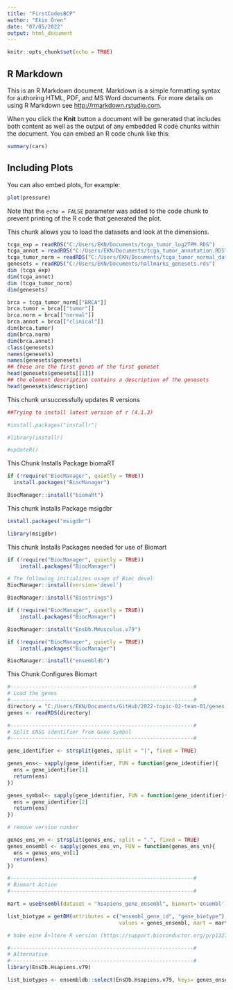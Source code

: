 ```yaml
---
title: "FirstCodesBCP"
author: "Ekin Ören"
date: "07/05/2022"
output: html_document
---
```


```r
knitr::opts_chunk$set(echo = TRUE)
```

## R Markdown

This is an R Markdown document. Markdown is a simple formatting syntax for authoring HTML, PDF, and MS Word documents. For more details on using R Markdown see <http://rmarkdown.rstudio.com>.

When you click the **Knit** button a document will be generated that includes both content as well as the output of any embedded R code chunks within the document. You can embed an R code chunk like this:

```r
summary(cars)
```

## Including Plots

You can also embed plots, for example:

```r
plot(pressure)
```

Note that the `echo = FALSE` parameter was added to the code chunk to prevent printing of the R code that generated the plot.

This chunk allows you to load the datasets and look at the dimensions.

```r
tcga_exp = readRDS("C:/Users/EKN/Documents/tcga_tumor_log2TPM.RDS")
tcga_annot = readRDS("C:/Users/EKN/Documents/tcga_tumor_annotation.RDS")
tcga_tumor_norm = readRDS("C:/Users/EKN/Documents/tcga_tumor_normal_datascience_proj_2022.RDS")
genesets = readRDS("C:/Users/EKN/Documents/hallmarks_genesets.rds")
dim (tcga_exp)
dim(tcga_annot)
dim (tcga_tumor_norm)
dim(genesets)
```


```r
brca = tcga_tumor_norm[["BRCA"]]
brca.tumor = brca[["tumor"]]
brca.norm = brca[["normal"]]
brca.annot = brca[["clinical"]]
dim(brca.tumor)
dim(brca.norm)
dim(brca.annot)
class(genesets)
names(genesets)
names(genesets$genesets)
## these are the first genes of the first geneset
head(genesets$genesets[[1]])
## the element description contains a description of the genesets
head(genesets$description)
```

This chunk unsuccessfully updates R versions 

```r
##Trying to install latest version of r (4.1.3)

#install.packages("installr")

#library(installr)

#updateR()

```


This Chunk Installs Package biomaRT

```r
if (!require("BiocManager", quietly = TRUE))
  install.packages("BiocManager")

BiocManager::install("biomaRt")
```
This chunk Installs Package msigdbr

```r

install.packages("msigdbr")

library(msigdbr)

```

This chunk Installs Packages needed for use of Biomart

```r

if (!require("BiocManager", quietly = TRUE))
    install.packages("BiocManager")

# The following initializes usage of Bioc devel
BiocManager::install(version='devel')

BiocManager::install("Biostrings")

if (!require("BiocManager", quietly = TRUE))
    install.packages("BiocManager")

BiocManager::install("EnsDb.Mmusculus.v79")

if (!require("BiocManager", quietly = TRUE))
    install.packages("BiocManager")

BiocManager::install("ensembldb")

```


This Chunk Configures Biomart

```r
#-----------------------------------------------------------#
# Load the genes
#-----------------------------------------------------------#
directory = "C:/Users/EKN/Documents/GitHub/2022-topic-02-team-01/genes.rds"
genes <- readRDS(directory)

#-----------------------------------------------------------#
# Split ENSG identifier from Gene Symbol
#-----------------------------------------------------------#

gene_identifier <- strsplit(genes, split = "|", fixed = TRUE)

genes_ens<- sapply(gene_identifier, FUN = function(gene_identifier){
  ens = gene_identifier[1]
  return(ens)
})

genes_symbol<- sapply(gene_identifier, FUN = function(gene_identifier){
  ens = gene_identifier[2]
  return(ens)
})

# remove version number

genes_ens_vn <- strsplit(genes_ens, split = ".", fixed = TRUE)
genes_ensembl <- sapply(genes_ens_vn, FUN = function(genes_ens_vn){
  ens = genes_ens_vn[1]
  return(ens)
})

#-----------------------------------------------------------#
# Biomart Action
#-----------------------------------------------------------#

mart = useEnsembl(dataset = "hsapiens_gene_ensembl", biomart='ensembl')

list_biotype = getBM(attributes = c("ensembl_gene_id", "gene_biotype"), filters = "ensembl_gene_id", 
                                    values = genes_ensembl, mart = mart, useCache = FALSE)

# habe eine Ã¤ltere R version (https://support.bioconductor.org/p/p132704/) deswegen habe ichh useCache gleich False gesetzt

#-----------------------------------------------------------#
# Alternative
#-----------------------------------------------------------#
library(EnsDb.Hsapiens.v79)

list_biotypes <- ensembldb::select(EnsDb.Hsapiens.v79, keys= genes_ensembl, keytype = "GENEID", columns = c("SYMBOL", "GENEBIOTYPE"))

```
















